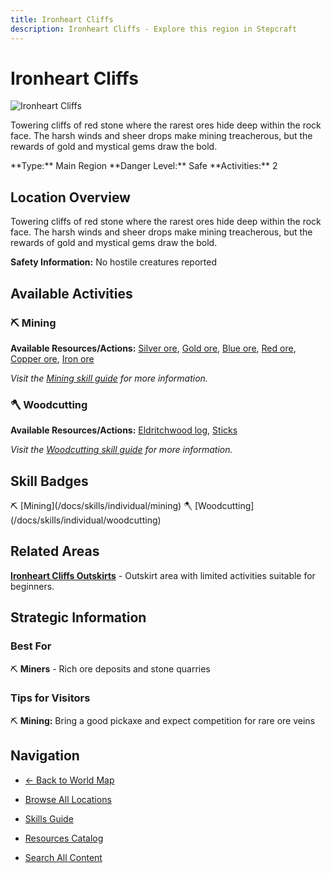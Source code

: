 ```yaml
---
title: Ironheart Cliffs
description: Ironheart Cliffs - Explore this region in Stepcraft
---
```


# Ironheart Cliffs

<div className="flex items-start gap-6 mb-8">
  <div className="flex-shrink-0">
    <img src="/assets/locations/ironheart_cliffs.png" alt="Ironheart Cliffs" className="w-32 h-32 border rounded-lg object-cover" />
  </div>
  <div className="flex-1">
    <div className="space-y-3">
      <p className="text-lg text-muted-foreground">Towering cliffs of red stone where the rarest ores hide deep within the rock face. The harsh winds and sheer drops make mining treacherous, but the rewards of gold and mystical gems draw the bold.</p>
      <div className="flex flex-wrap gap-4 text-sm">
        <span className="px-3 py-1 bg-blue-100 dark:bg-blue-900 rounded-md">
          **Type:** Main Region
        </span>
        <span className="px-3 py-1 bg-green-100 dark:bg-green-900 rounded-md">
          **Danger Level:** Safe
        </span>
        <span className="px-3 py-1 bg-purple-100 dark:bg-purple-900 rounded-md">
          **Activities:** 2
        </span>
      </div>
    </div>
  </div>
</div>

## Location Overview

Towering cliffs of red stone where the rarest ores hide deep within the rock face. The harsh winds and sheer drops make mining treacherous, but the rewards of gold and mystical gems draw the bold.

**Safety Information:** No hostile creatures reported



## Available Activities


### ⛏️ Mining

**Available Resources/Actions:** [Silver ore](/docs/resources/individual/silver_ore), [Gold ore](/docs/resources/individual/gold_ore), [Blue ore](/docs/resources/individual/blue_ore), [Red ore](/docs/resources/individual/red_ore), [Copper ore](/docs/resources/individual/copper_ore), [Iron ore](/docs/resources/individual/iron_ore)

*Visit the [Mining skill guide](/docs/skills/individual/mining) for more information.*

### 🪓 Woodcutting

**Available Resources/Actions:** [Eldritchwood log](/docs/resources/individual/eldritchwood_log), [Sticks](/docs/resources/individual/sticks)

*Visit the [Woodcutting skill guide](/docs/skills/individual/woodcutting) for more information.*


## Skill Badges

<div className="flex flex-wrap gap-2 my-4">
  <span className="inline-flex items-center gap-1 px-3 py-1 bg-stone-100 dark:bg-stone-900 rounded-full text-sm">
    ⛏️ [Mining](/docs/skills/individual/mining)
  </span>
  <span className="inline-flex items-center gap-1 px-3 py-1 bg-green-100 dark:bg-green-900 rounded-full text-sm">
    🪓 [Woodcutting](/docs/skills/individual/woodcutting)
  </span>
</div>


## Related Areas

**[Ironheart Cliffs Outskirts](/docs/map/individual/ironheart_cliffs_outskirts)** - Outskirt area with limited activities suitable for beginners.


## Strategic Information

### Best For
⛏️ **Miners** - Rich ore deposits and stone quarries

### Tips for Visitors
⛏️ **Mining:** Bring a good pickaxe and expect competition for rare ore veins

## Navigation

- [← Back to World Map](/docs/map)
- [Browse All Locations](/docs/map/individual)
- [Skills Guide](/docs/skills)
- [Resources Catalog](/docs/resources)

- [Search All Content](/search)
